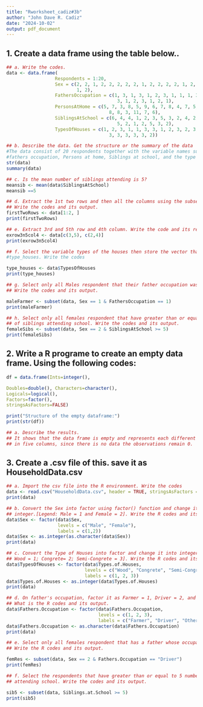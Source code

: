 ```yaml
---
title: "Rworksheet_cadiz#3b"
author: "John Dave R. Cadiz"
date: "2024-10-02"
output: pdf_document
---
```


## 1. Create a data frame using the table below..

```r
## a. Write the codes.
data <- data.frame(
                  Respondents = 1:20,
                  Sex = c(2, 2, 1, 2, 2, 2, 2, 2, 1, 2, 2, 2, 2, 1, 2, 2, 2, 1,
                          1, 2),
                  FathersOccupation = c(1, 3, 1, 3, 1, 2, 3, 1, 1, 1, 3, 2, 1, 
                                         3, 1, 2, 3, 1, 2, 1),
                  PersonsAtHome = c(5, 7, 3, 8, 5, 9, 6, 7, 8, 4, 7, 5, 4, 7, 
                                      8, 8, 3, 11, 7, 6),
                  SiblingsAtSchool = c(6, 4, 4, 1, 2, 3, 5, 3, 2, 4, 2, 5, 5, 
                                         5, 2, 1, 2, 5, 3, 2),
                  TypesOfHouses = c(1, 2, 3, 1, 1, 3, 3, 1, 2, 3, 2, 3, 2, 2, 
                                      3, 3, 3, 3, 3, 2))
```
```r
## b. Describe the data. Get the structure or the summary of the data
#The data consist of 20 respondents together with the variable names such as sex, 
#fathers occupation, Persons at home, Siblings at school, and the type of houses
str(data)
summary(data)

```

```r
## c. Is the mean number of siblings attending is 5?
meansib <- mean(data$SiblingsAtSchool)
meansib ==5
```

```r
## d. Extract the 1st two rows and then all the columns using the subsetting functions.
## Write the codes and its output.
firstTwoRows <- data[1:2, ]
print(firstTwoRows)
```

```r
## e. Extract 3rd and 5th row and 4th column. Write the code and its result.
exrow3n5col4 <- data[c(3,5), c(2,4)]
print(exrow3n5col4)
```

```r
## f. Select the variable types of the houses then store the vector that result as
#type_houses. Write the codes

type_houses <- data$TypesOfHouses
print(type_houses)
```

```r
## g. Select only all Males respondent that their father occupation was farmer. 
## Write the codes and its output.

maleFarmer <- subset(data, Sex == 1 & FathersOccupation == 1)
print(maleFarmer)
```

```r
## h. Select only all females respondent that have greater than or equal to 5 number
## of siblings attending school. Write the codes and its output.
femaleSibs <- subset(data, Sex == 2 & SiblingsAtSchool >= 5)
print(femaleSibs)
```

## 2. Write a R programe to create an empty data frame. Using the following codes:
```r
df = data.frame(Ints=integer(),

Doubles=double(), Characters=character(),
Logicals=logical(),
Factors=factor(),
stringsAsFactors=FALSE)

print("Structure of the empty dataframe:")
print(str(df))
```

```r
## a. Describe the results.
## It shows that the data frame is empty and represents each different data types
## in five columns, since there is no data the observations remain 0.
```

## 3. Create a .csv file of this. save it as HouseholdData.csv

```r
## a. Import the csv file into the R environment. Write the codes
data <- read.csv("HouseholdData.csv", header = TRUE, stringsAsFactors = FALSE)
print(data)
```
```r
## b. Convert the Sex into factor using factor() function and change it into
## integer.[Legend: Male = 1 and Female = 2]. Write the R codes and its output.
data$Sex <- factor(data$Sex,
                   levels = c("Male", "Female"),
                   labels = c(1,2))
data$Sex <- as.integer(as.character(data$Sex))
print(data)
```

```r
## c. Convert the Type of Houses into factor and change it into integer. [Legend:
## Wood = 1; Congrete= 2; Semi-Congrete = 3]. Write the R codes and its output.
data$TypesOfHouses <- factor(data$Types.of.Houses,
                             levels = c("Wood", "Congrete", "Semi-Congrete"),
                             labels = c(1, 2, 3))
data$Types.of.Houses <- as.integer(data$Types.of.Houses)
print(data)
```

```r
## d. On father's occupation, factor it as Farmer = 1, Driver = 2, and other = 3
## What is the R codes and its output.
data$Fathers.Occupation <- factor(data$Fathers.Occupation,
                                  levels = c(1, 2, 3),
                                  labels = c("Farmer", "Driver", "Others"))
data$Fathers.Occupation <- as.character(data$Fathers.Occupation)
print(data)
```

```r
## e. Select only all females respondent that has a father whose occupation is driver.
## Write the R codes and its output.

femRes <- subset(data, Sex == 2 & Fathers.Occupation == "Driver")
print(femRes)
```

```r
## f. Select the respondents that have greater than or equal to 5 numbers of siblings
## attending school. Write the codes and its output.

sib5 <- subset(data, Siblings.at.School >= 5)
print(sib5)
```

